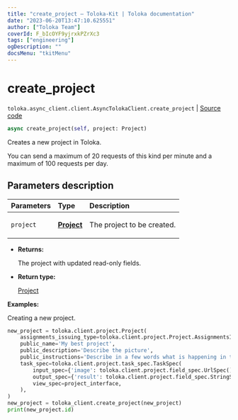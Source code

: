 ```yaml
---
title: "create_project — Toloka-Kit | Toloka documentation"
date: "2023-06-20T13:47:10.625551"
author: ["Toloka Team"]
coverId: F_bIcOYF9yjrxkPZrXc3
tags: ["engineering"]
ogDescription: ""
docsMenu: "tkitMenu"
---
```


# create_project

`toloka.async_client.client.AsyncTolokaClient.create_project` | [Source code](https://github.com/Toloka/toloka-kit/blob/v1.2.0/src/async_client/client.py#L0)

```python
async create_project(self, project: Project)
```

Creates a new project in Toloka.

You can send a maximum of 20 requests of this kind per minute and a maximum of 100 requests per day.

## Parameters description

| Parameters | Type | Description |
| :----------| :----| :-----------|
`project`|**[Project](/docs/toloka-kit/reference/toloka.client.project.Project)**|<p>The project to be created.</p>

* **Returns:**

  The project with updated read-only fields.

* **Return type:**

  [Project](/docs/toloka-kit/reference/toloka.client.project.Project)

**Examples:**

Creating a new project.

```python
new_project = toloka.client.project.Project(
    assignments_issuing_type=toloka.client.project.Project.AssignmentsIssuingType.AUTOMATED,
    public_name='My best project',
    public_description='Describe the picture',
    public_instructions='Describe in a few words what is happening in the image.',
    task_spec=toloka.client.project.task_spec.TaskSpec(
        input_spec={'image': toloka.client.project.field_spec.UrlSpec()},
        output_spec={'result': toloka.client.project.field_spec.StringSpec()},
        view_spec=project_interface,
    ),
)
new_project = toloka_client.create_project(new_project)
print(new_project.id)
```